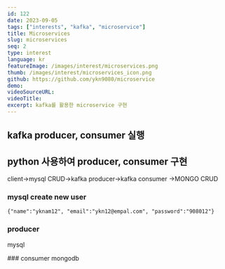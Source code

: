 ```yaml
---
id: 122
date: 2023-09-05
tags: ["interests", "kafka", "microservice"]
title: Microservices
slug: microservices
seq: 2
type: interest
language: kr
featureImage: /images/interest/microservices.png
thumb: /images/interest/microservices_icon.png
github: https://github.com/ykn9080/microservice
demo:
videoSourceURL:
videoTitle:
excerpt: kafka를 활용한 microservice 구현
---
```


## kafka producer, consumer 실행

## python 사용하여 producer, consumer 구현

client->mysql CRUD->kafka producer->kafka consumer ->MONGO CRUD

### mysql create new user

`{"name":"yknam12", "email":"ykn12@empal.com", "password":"908012"}`

### producer

mysql

<Kafka apiUrl="mysql/users" method="get" />
### consumer mongodb
<Kafka apiUrl="mongo/users" method="get" />
